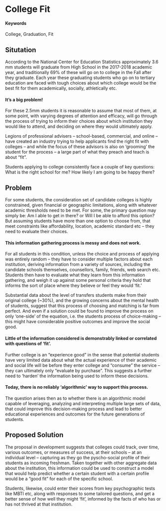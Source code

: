 # College Fit {#slug-one}

#### Keywords

College, Graduation, Fit

## Situtation

According to the National Center for Education Statistics approximately 3.6 mm students will graduate from High School in the 2017-2018 academic year, and traditionally 69% of these will go on to college in the Fall after they graduate. Each year these graduating students who go on to tertiary education are faced with tough choices about which college would be the best fit for them academically, socially, athletically etc.

#### It’s a big problem!

For these 2.5mm students it is reasonable to assume that most of them, at some point, with varying degrees of attention and efficacy, will go through the process of trying to inform their choices about which institution they would like to attend, and deciding on where they would ultimately apply.

Legions of professional advisers – school-based, commercial, and online – have created an industry trying to help applicants find the right fit with colleges – and while the focus of these advisors is also on ‘grooming’ the student for the process – a large part of what they preach and teach is about “fit”.

Students applying to college consistently face a couple of key questions: What is the right school for me?  How likely I am going to be happy there? 

## Problem

For some students, the consideration set of candidate colleges is highly constrained, given financial or geographic limitations, along with whatever academic thresholds need to be met.  For some, the primary question may simply be: Am I able to get in there? or Will I be able to afford this option?  But assuming students have more than one option to choose from, that meet constraints like affordability, location, academic standard etc – they need to evaluate their choices. 

#### This information gathering process is messy and does not work.

For all students in this condition, unless the choice and process of applying was entirely random – they have to consider multiple factors about each institution, deriving information from a variety of sources, including the candidate schools themselves, counsellors, family, friends, web search etc.   Students then have to evaluate what they learn from this information gathering, and weigh it up against some personal criteria they hold that informs the sort of place where they believe or feel they would ‘fit.’   

Substantial data about the level of transfers students make from their original college (~30%), and the growing concerns about the mental health of students, suggest that this process of choosing and matching is far from perfect.  And even if a solution could be found to improve the process on only ‘one-side’ of the equation, i.e. the students process of choice-making – this might have considerable positive outcomes and improve the social good.

#### Little of the information considered is demonstrably linked or correlated with questions of ‘fit’.

Further college is an “experience good” in the sense that potential students have very limited data about what the actual experience of their academic and social life will be before they enter college and "consume" the service -- they can ultimately only “evaluate by purchase”.   This suggests a further need to ‘harden’ the information being used to inform these decisions.

#### Today, there is no reliably ‘algorithmic’ way to support this process. 

The question arises then as to whether there is an algorithmic model capable of leveraging, analyzing and interpreting multiple large sets of data, that could improve this decision-making process and lead to better educational experiences and outcomes for the future generations of students.

## Proposed Solution

The proposal in development suggests that colleges could track, over time, various outcomes, or measures of success, at their schools – at an individual level – capturing as they go the pyscho-social profile of their students as incoming freshman.  Taken together with other aggregate data about the institution, this information could be used to construct a model that would help predict whether a certain student with a certain profile would be a “good fit” for each of the specific school. 

Students, likewise, could enter their scores from key psychographic tests like MBTI etc, along with responses to some tailored questions, and get a better sense of how well they might ‘fit’, informed by the facts of who has or has not thrived at that institution.
